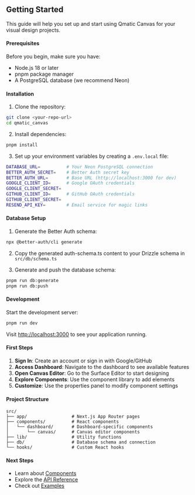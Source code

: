 ## Getting Started

This guide will help you set up and start using Qmatic Canvas for your visual design projects.

#### Prerequisites

Before you begin, make sure you have:

- Node.js 18 or later
- pnpm package manager
- A PostgreSQL database (we recommend Neon)

#### Installation

1. Clone the repository:

```bash
git clone <your-repo-url>
cd qmatic_canvas
```

2. Install dependencies:

```bash
pnpm install
```

3. Set up your environment variables by creating a `.env.local` file:

```bash
DATABASE_URL=          # Your Neon PostgreSQL connection
BETTER_AUTH_SECRET=    # Better Auth secret key
BETTER_AUTH_URL=       # Base URL (http://localhost:3000 for dev)
GOOGLE_CLIENT_ID=      # Google OAuth credentials
GOOGLE_CLIENT_SECRET=
GITHUB_CLIENT_ID=      # GitHub OAuth credentials
GITHUB_CLIENT_SECRET=
RESEND_API_KEY=        # Email service for magic links
```

#### Database Setup

1. Generate the Better Auth schema:

```bash
npx @better-auth/cli generate
```

2. Copy the generated auth-schema.ts content to your Drizzle schema in `src/db/schema.ts`

3. Generate and push the database schema:

```bash
pnpm run db:generate
pnpm run db:push
```

#### Development

Start the development server:

```bash
pnpm run dev
```

Visit [http://localhost:3000](http://localhost:3000) to see your application running.

#### First Steps

1. **Sign In**: Create an account or sign in with Google/GitHub
2. **Access Dashboard**: Navigate to the dashboard to see available features
3. **Open Canvas Editor**: Go to the Surface Editor to start designing
4. **Explore Components**: Use the component library to add elements
5. **Customize**: Use the properties panel to modify component settings

#### Project Structure

```
src/
├── app/                 # Next.js App Router pages
├── components/          # React components
│   └── dashboard/       # Dashboard-specific components
│       └── canvas/      # Canvas editor components
├── lib/                 # Utility functions
├── db/                  # Database schema and connection
└── hooks/               # Custom React hooks
```

#### Next Steps

- Learn about [Components](/docs/components)
- Explore the [API Reference](/docs/api)
- Check out [Examples](/docs/examples)
